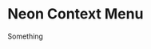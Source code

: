 
# Neon Context Menu

<NeonContextMenuProvider>
    <NeonContextMenu
        style={{backgroundColor: 'red'}}
        list={[1,2,3]}
    >
        Something
    </NeonContextMenu>
</NeonContextMenuProvider>
